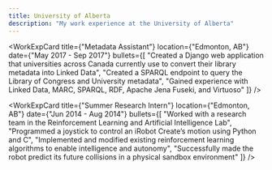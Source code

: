 ```yaml
---
title: University of Alberta
description: "My work experience at the University of Alberta"
---
```



<WorkExpCard 
    title={"Metadata Assistant"}
    location={"Edmonton, AB"}
    date={"May 2017 - Sep 2017"}
    bullets={[
        "Created a Django web application that universities across Canada currently use to convert their library metadata into Linked Data",
        "Created a SPARQL endpoint to query the Library of Congress and University metadata",
        "Gained experience with Linked Data, MARC, SPARQL, RDF, Apache Jena Fuseki, and Virtuoso"
    ]}
/>

<WorkExpCard 
    title={"Summer Research Intern"}
    location={"Edmonton, AB"}
    date={"Jun 2014 - Aug 2014"}
    bullets={[
        "Worked with a research team in the Reinforcement Learning and Artificial Intelligence Lab",
        "Programmed a joystick to control an iRobot Create’s motion using Python and C",
        "Implemented and modified existing reinforcement learning algorithms to enable intelligence and autonomy",
        "Successfully made the robot predict its future collisions in a physical sandbox environment"
    ]}
/>